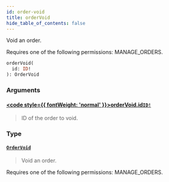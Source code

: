 ```yaml
---
id: order-void
title: orderVoid
hide_table_of_contents: false
---
```








Void an order. 

Requires one of the following permissions: MANAGE_ORDERS.

```graphql
orderVoid(
  id: ID!
): OrderVoid
```


### Arguments

#### [<code style={{ fontWeight: 'normal' }}>orderVoid.<b>id</b></code>](#)<Bullet />[`ID!`](../../../developer/api-reference/scalars/id) <Badge class="secondary" text="non-null"/> <Badge class="secondary" text="scalar"/>
> ID of the order to void.
> 

### Type

#### [`OrderVoid`](../../../developer/api-reference/objects/order-void) <Badge class="secondary" text="object"/>
> Void an order. 

Requires one of the following permissions: MANAGE_ORDERS.
> 





